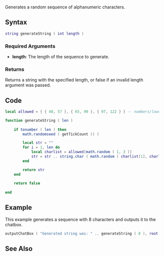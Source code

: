 {{Useful Function}}

Generates a random sequence of alphanumeric characters.

==Syntax==
<syntaxhighlight lang="lua">string generateString ( int length )</syntaxhighlight>

===Required Arguments===
* '''length''': The length of the sequence to generate.

===Returns===
Returns a string with the specified length, or false if an invalid length argument was passed.

==Code==
<section name="Client- and/or serverside Script" class="both" show="true">
<syntaxhighlight lang="lua">local allowed = { { 48, 57 }, { 65, 90 }, { 97, 122 } } -- numbers/lowercase chars/uppercase chars

function generateString ( len )
    
    if tonumber ( len ) then
        math.randomseed ( getTickCount () )

        local str = ""
        for i = 1, len do
            local charlist = allowed[math.random ( 1, 3 )]
            str = str .. string.char ( math.random ( charlist[1], charlist[2] ) )
        end

        return str
    end
    
    return false
    
end
</syntaxhighlight>
</section>

==Example==
<section name="Server" class="server" show="true">
This example generates a sequence with 8 characters and outputs it to the chatbox.
<syntaxhighlight lang="lua">
outputChatBox ( "Generated string was: " .. generateString ( 8 ), root, 0, 255, 0 )
</syntaxhighlight>
</section>

==See Also==
{{Useful_Functions}}